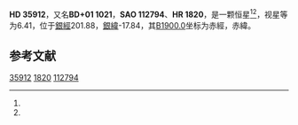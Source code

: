 {{Starbox begin
| name = HD 35912
}}
{{Starbox observe
| epoch = [[J2000.0|J2000.0]]
| constell = {{星座名待查}}<ref name=SIMBAD>{{cite web
 | url=http://simbad.u-strasbg.fr/simbad/sim-id?Ident=HR+1820
 | title=Pulsating variable Star
 | publisher=Centre de Données astronomiques de Strasbourg
 | work=SIMBAD
 | accessdate=2012-07-13
 | archive-date=2016-03-16
 | archive-url=https://web.archive.org/web/20160316192038/http://simbad.u-strasbg.fr/simbad/sim-id?Ident=HR+1820
 | dead-url=no
 }}</ref><ref name=DATA>{{cite web
 | url=http://vizier.u-strasbg.fr/viz-bin/VizieR-5?-out.add=.&-source=5050&-corr=PK=HR&-out.max=9999&HR=1820
 | title=VizieR Detailed Page
 | accessdate=2012-07-13
 | archive-date=2019-02-16
 | archive-url=https://web.archive.org/web/20190216110257/http://vizier.u-strasbg.fr/viz-bin/VizieR-5?-out.add=.&-source=5050&-corr=PK=HR&-out.max=9999&HR=1820
 | dead-url=no
 }}</ref>
| 星官 = 
| ra = {{RA|5|28|1.6}}<ref name=SIMBAD /><ref name=DATA />
| dec = {{DEC|+1|17|54}}<ref name=SIMBAD /><ref name=DATA />
| appmag_v = 6.41<ref name=SIMBAD /><ref name=DATA />
}}
{{Starbox character
| class = B2V<ref name=SIMBAD /><ref name=DATA />
| b-v = -0.18<ref name=SIMBAD /><ref name=DATA />
| u-b = -0.74<ref name=SIMBAD /><ref name=DATA />
| r-i = -0.18<ref name=SIMBAD /><ref name=DATA />
| variable = 
}}
{{Starbox astrometry
| radial_v = -0.74
| prop_mo_ra = 34
| parallax = 
| p_error = 
}}
{{Starbox catalog
| names =BD+01 1021，[[SAO星表|SAO]] 112794，[[HD星表|HD]] 35912，[[HR星表|HR]] 1820}}
{{Starbox reference |Simbad=HR+1820}}
{{Starbox end}}

'''HD 35912'''，又名'''BD+01 1021'''，'''SAO 112794'''、'''HR 1820'''，是一颗恒星<ref name=SIMBAD /><ref name=DATA />，视星等为6.41，位于[[銀道座標系|銀經]]201.88，[[銀道座標系|銀緯]]-17.84，其[[B1900.0|B1900.0]]坐标为赤經{{RA|5|22|51.2}}，赤緯{{DEC|+1|-17.84|52}}。

== 参考文献 ==
{{reflist}}

{{star-stub}}

[[Category:HD和HDE天體|35912]]
[[Category:HR天體|1820]]
[[Category:SAO天體|112794]]